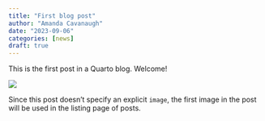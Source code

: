 ```yaml
---
title: "First blog post"
author: "Amanda Cavanaugh"
date: "2023-09-06"
categories: [news]
draft: true
---
```


This is the first post in a Quarto blog. Welcome!

![](thumbnail.jpg)

Since this post doesn't specify an explicit `image`, the first image in the post will be used in the listing page of posts.
